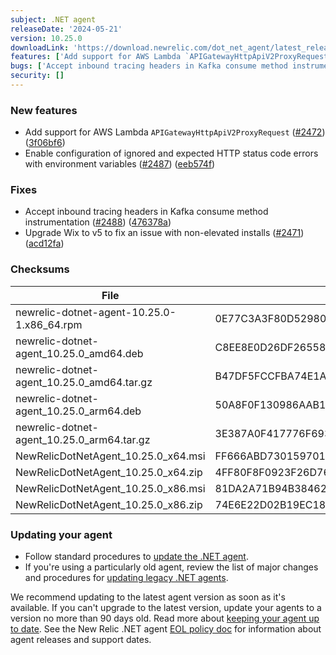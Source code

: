 ---
subject: .NET agent
releaseDate: '2024-05-21'
version: 10.25.0
downloadLink: 'https://download.newrelic.com/dot_net_agent/latest_release'
features: ['Add support for AWS Lambda `APIGatewayHttpApiV2ProxyRequest`.','Enable configuration of ignored and expected HTTP status code errors with environment variables.']
bugs: ['Accept inbound tracing headers in Kafka consume method instrumentation.','Upgrade Wix to v5 to fix an issue with non-elevated installs.']
security: []
---

### New features

* Add support for AWS Lambda `APIGatewayHttpApiV2ProxyRequest` ([#2472](https://github.com/newrelic/newrelic-dotnet-agent/issues/2472)) ([3f06bf6](https://github.com/newrelic/newrelic-dotnet-agent/commit/3f06bf6a95465c37ee141c566b501d290e62d1fc))
* Enable configuration of ignored and expected HTTP status code errors with environment variables ([#2487](https://github.com/newrelic/newrelic-dotnet-agent/issues/2487)) ([eeb574f](https://github.com/newrelic/newrelic-dotnet-agent/commit/eeb574f3adfa1d90fcf39cd68b11e936d28292b4))

### Fixes

* Accept inbound tracing headers in Kafka consume method instrumentation ([#2488](https://github.com/newrelic/newrelic-dotnet-agent/issues/2488)) ([476378a](https://github.com/newrelic/newrelic-dotnet-agent/commit/476378aaddb58da22de3cbe30ce0cf778973fe5a))
* Upgrade Wix to v5 to fix an issue with non-elevated installs ([#2471](https://github.com/newrelic/newrelic-dotnet-agent/issues/2471)) ([acd12fa](https://github.com/newrelic/newrelic-dotnet-agent/commit/acd12fae2b2bd4af6a1b29cb5574ea7e4513b870))

### Checksums
| File | SHA - 256  Hash |
| ---| ---|
| newrelic-dotnet-agent-10.25.0-1.x86_64.rpm | 0E77C3A3F80D52980DA7483A83456570B9C6A599E7EA545CD8E4BFEA90C42CD0 |
| newrelic-dotnet-agent_10.25.0_amd64.deb | C8EE8E0D26DF26558BEFC0A8391473A49FDEE477F0EECDB44C352DFB159BF5A9 |
| newrelic-dotnet-agent_10.25.0_amd64.tar.gz | B47DF5FCCFBA74E1A0CF44EAB713496C3A8199333A3180C0F69A72569CB5CBDB |
| newrelic-dotnet-agent_10.25.0_arm64.deb | 50A8F0F130986AAB1096666BE4C9EC331277E60B5D8B355E09258CB0B64EABD8 |
| newrelic-dotnet-agent_10.25.0_arm64.tar.gz | 3E387A0F417776F693C3ECDBF6E023D46573B005C28F7FC5AB731F68E6D540AF |
| NewRelicDotNetAgent_10.25.0_x64.msi | FF666ABD7301597011EE09BCED65CC0F4CD4D43D9ADE4E3A76D792D34D82BFEB |
| NewRelicDotNetAgent_10.25.0_x64.zip | 4FF80F8F0923F26D76240240C10EBA814E2FB6CCB7ED590D52BA69CE727FDCC2 |
| NewRelicDotNetAgent_10.25.0_x86.msi | 81DA2A71B94B38462C45BD25CC8E7289E5DB90098424686251C18204D0A5E01F |
| NewRelicDotNetAgent_10.25.0_x86.zip | 74E6E22D02B19EC189D6FC0240B6FB67FA7AEA0540FA2BB0630B7F721FAF6BBD |


### Updating your agent

* Follow standard procedures to [update the .NET agent](/docs/agents/net-agent/installation-configuration/update-net-agent).
* If you're using a particularly old agent, review the list of major changes and procedures for [updating legacy .NET agents](/docs/agents/net-agent/troubleshooting/upgrade-legacy-net-agents).

We recommend updating to the latest agent version as soon as it's available. If you can't upgrade to the latest version, update your agents to a version no more than 90 days old. Read more about [keeping your agent up to date](/docs/new-relic-solutions/new-relic-one/install-configure/update-new-relic-agent).
See the New Relic .NET agent [EOL policy doc](/docs/apm/agents/net-agent/getting-started/net-agent-eol-policy) for information about agent releases and support dates.

